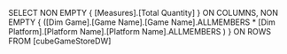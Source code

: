SELECT 
	NON EMPTY { [Measures].[Total Quantity] } ON COLUMNS, 
	NON EMPTY { ([Dim Game].[Game Name].[Game Name].ALLMEMBERS * 
	[Dim Platform].[Platform Name].[Platform Name].ALLMEMBERS ) } ON ROWS 
FROM [cubeGameStoreDW]